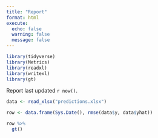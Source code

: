 ```yaml
---
title: "Report"
format: html
execute: 
  echo: false
  warning: false
  message: false
---
```


```r
library(tidyverse)
library(Metrics)
library(readxl)
library(writexl)
library(gt)
```




Report last updated `r now()`.

```r
data <- read_xlsx("predictions.xlsx")

row <- data.frame(Sys.Date(), rmse(data$y, data$yhat))

row %>%
  gt()
```
